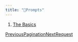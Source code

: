 ```yaml
---
title: "💬Prompts"
---
```


1. [The Basics](/maginium/the-basics)

[PreviousPagination](/maginium/the-basics/pagination)[NextRequest](/maginium/the-basics/request)
